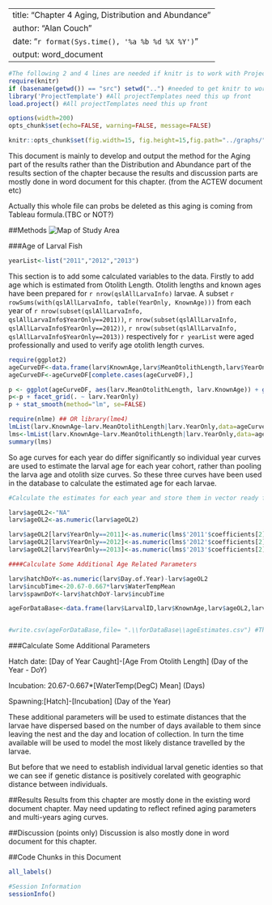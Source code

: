 
---
title: "Chapter 4 Aging, Distribution and Abundance"
author: "Alan Couch"
date: "`r format(Sys.time(), '%a %b %d %X %Y')`"
output: word_document
---

```r
#The following 2 and 4 lines are needed if knitr is to work with ProjectTemplate.
require(knitr)
if (basename(getwd()) == "src") setwd("..") #needed to get knitr to work with project template
library('ProjectTemplate') #All projectTemplates need this up front
load.project() #All projectTemplates need this up front
```

```r
options(width=200)
opts_chunk$set(echo=FALSE, warning=FALSE, message=FALSE)

knitr::opts_chunk$set(fig.width=15, fig.height=15,fig.path="../graphs/") #Make Figures larger and save them
```
This document is mainly to develop and output the method for the Aging part of the results rather than the  Distribution and Abundance part of the results section of the chapter because the results and discussion parts are mostly done in word document for this chapter. (from the ACTEW document etc)

Actually this whole file can probs be deleted as this aging is coming from Tableau formula.(TBC or NOT?)

##Methods
![Map of Study Area](../images/M2GStudyArea.jpg)


###Age of Larval Fish
```r
yearList<-list("2011","2012","2013")
```
This section is to add some calculated variables to the data. Firstly to add age which is estimated from Otolith Length. Otolith lengths and known ages have been prepared for  `r nrow(qslAllLarvaInfo)` larvae. A subset `r rowSums(with(qslAllLarvaInfo, table(YearOnly, KnownAge)))` from each year of `r nrow(subset(qslAllLarvaInfo, qslAllLarvaInfo$YearOnly==2011))`,  `r nrow(subset(qslAllLarvaInfo, qslAllLarvaInfo$YearOnly==2012))`, `r nrow(subset(qslAllLarvaInfo, qslAllLarvaInfo$YearOnly==2013))` respectively for `r yearList` were aged professionally and used to verify age otolith length curves.

```r
require(ggplot2)
ageCurveDF<-data.frame(larv$KnownAge,larv$MeanOtolithLength,larv$YearOnly)
ageCurveDF<-ageCurveDF[complete.cases(ageCurveDF),]

p <- ggplot(ageCurveDF, aes(larv.MeanOtolithLength, larv.KnownAge)) + geom_point(aes(colour=as.factor(larv.YearOnly)),size=3)
p<-p + facet_grid(. ~ larv.YearOnly)
p + stat_smooth(method="lm", se=FALSE)

require(nlme) ## OR library(lme4)
lmList(larv.KnownAge~larv.MeanOtolithLength|larv.YearOnly,data=ageCurveDF)
lms<-lmList(larv.KnownAge~larv.MeanOtolithLength|larv.YearOnly,data=ageCurveDF)
summary(lms)
```

So age curves for each year do differ significantly so individual year curves are used to estimate the larval age for each year cohort, rather than pooling the larva age and otolith size curves. So these three curves have been used in the database to calculate the estimated age for each larvae.

```r
#Calculate the estimates for each year and store them in vector ready for export/import to database.

larv$ageOL2<-"NA"
larv$ageOL2<-as.numeric(larv$ageOL2)

larv$ageOL2[larv$YearOnly==2011]<-as.numeric(lms$'2011'$coefficients[2])*larv$MeanOtolithLength[larv$YearOnly==2011] + as.numeric(lms$'2011'$coefficients[1])
larv$ageOL2[larv$YearOnly==2012]<-as.numeric(lms$'2012'$coefficients[2])*larv$MeanOtolithLength[larv$YearOnly==2012] + as.numeric(lms$'2012'$coefficients[1])
larv$ageOL2[larv$YearOnly==2013]<-as.numeric(lms$'2013'$coefficients[2])*larv$MeanOtolithLength[larv$YearOnly==2013] + as.numeric(lms$'2013'$coefficients[1])

####Calculate Some Additional Age Related Parameters

larv$hatchDoY<-as.numeric(larv$Day.of.Year)-larv$ageOL2
larv$incubTime<-20.67-0.667*larv$WaterTempMean
larv$spawnDoY<-larv$hatchDoY-larv$incubTime

ageForDataBase<-data.frame(larv$LarvalID,larv$KnownAge,larv$ageOL2,larv$spawnDoY,larv$incubTime,larv$hatchDoY)


#write.csv(ageForDataBase,file= ".\\forDataBase\\ageEstimates.csv") #This line is hashed out because it can not be done from within knitr and only needs to be done once (correctly) as the data winds up in the database for all chapters to use.

```

###Calculate Some Additional Parameters

  Hatch date:  [Day of Year Caught]-[Age From Otolith Length] (Day of the Year - DoY)
  
  Incubation: 20.67-0.667*[WaterTemp(DegC) Mean] (Days)
  
  Spawning:[Hatch]-[Incubation] (Day of the Year)


These additional parameters will be used to estimate distances that the larvae have dispersed based on the number of days available to them since leaving the nest and the day and location of collection. In turn the time available will be used to model the most likely distance travelled by the larvae.

But before that we need to establish individual larval genetic identies so that we can see if genetic distance is positively corelated with geographic distance between individuals.

##Results
Results from this chapter are mostly done in the existing word document chapter. May need updating to reflect refined aging parameters and multi-years aging curves.

##Discussion (points only)
Discussion is also mostly done in word document for this chapter.

##Code Chunks in this Document

```r
all_labels()

#Session Information
sessionInfo()

```